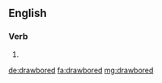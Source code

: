==English==

===Verb===
{{head|en}}

# {{en-past of|drawbore}}

[[de:drawbored]]
[[fa:drawbored]]
[[mg:drawbored]]